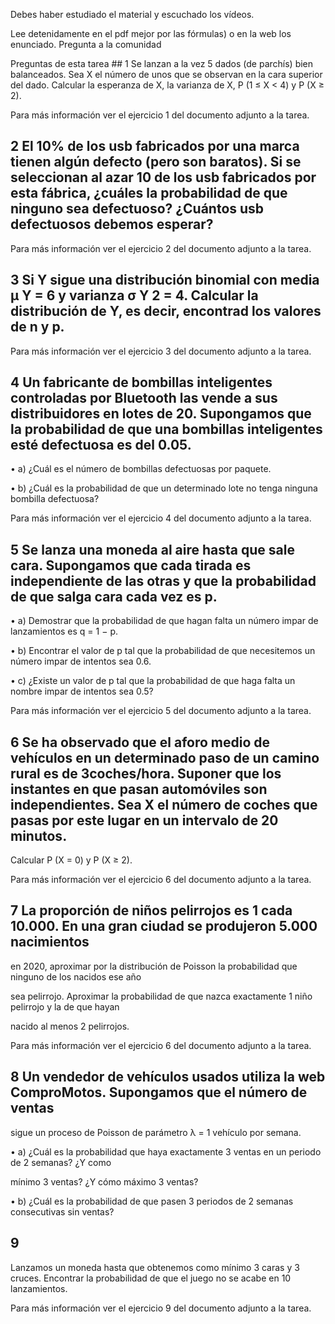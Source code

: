 Debes haber estudiado el material y escuchado los vídeos.

Lee detenidamente en el pdf mejor por las fórmulas) o en la web los enunciado. Pregunta a la comunidad



Preguntas de esta tarea
## 1 Se lanzan a la vez 5 dados (de parchís) bien balanceados. Sea X el número de unos que se observan en la cara superior del dado. Calcular la esperanza de X, la varianza de X, P (1 ≤ X < 4) y P (X ≥ 2).



Para más información ver el ejercicio 1 del  documento adjunto a la tarea.

## 2 El 10% de los usb fabricados por una marca tienen algún defecto (pero son baratos). Si se seleccionan al azar 10 de los usb fabricados por esta fábrica, ¿cuáles la probabilidad de que ninguno sea defectuoso? ¿Cuántos usb defectuosos debemos esperar?



Para más información ver el ejercicio 2 del documento adjunto a la tarea.

## 3 Si Y sigue una distribución binomial con media μ Y = 6 y varianza σ Y 2 = 4. Calcular la distribución de Y,  es decir, encontrad los valores de n y p.



Para más información ver el ejercicio 3 del documento adjunto a la tarea.

## 4 Un fabricante de bombillas inteligentes controladas por Bluetooth las vende a sus distribuidores en lotes de 20. Supongamos que la probabilidad de que una bombillas inteligentes esté defectuosa es del 0.05.

• a) ¿Cuál es el número de bombillas defectuosas por paquete.

• b) ¿Cuál es la probabilidad de que un determinado lote no tenga ninguna bombilla defectuosa?



Para más información ver el ejercicio 4 del documento adjunto a la tarea.

## 5 Se lanza una moneda al aire hasta que sale cara. Supongamos que cada tirada es independiente de las otras y que la probabilidad de que salga cara cada vez es p.

• a) Demostrar que la probabilidad de que hagan falta un número impar de lanzamientos es q = 1 − p.

• b) Encontrar el valor de p tal que la probabilidad de que necesitemos un número impar de intentos sea 0.6.

• c) ¿Existe un valor de p tal que la probabilidad de que haga falta un nombre impar de intentos sea 0.5?



Para más información ver el ejercicio 5 del documento adjunto a la tarea.

## 6 Se ha observado que el aforo medio de vehículos en un determinado paso de un camino rural es de 3coches/hora. Suponer que los instantes en que pasan automóviles son independientes. Sea X el número de coches que pasas por este lugar en un intervalo de 20 minutos.

Calcular P (X = 0) y P (X ≥ 2).



Para más información ver el ejercicio 6 del documento adjunto a la tarea.

## 7 La proporción de niños pelirrojos es 1 cada 10.000. En una gran ciudad se produjeron 5.000 nacimientos

en 2020, aproximar por la distribución de Poisson la probabilidad que ninguno de los nacidos ese año

sea pelirrojo. Aproximar la probabilidad de que nazca exactamente 1 niño pelirrojo y la de que hayan

nacido al menos 2 pelirrojos.



Para más información ver el ejercicio 6 del documento adjunto a la tarea.

## 8 Un vendedor de vehículos usados utiliza la web ComproMotos. Supongamos que el número de ventas

sigue un proceso de Poisson de parámetro λ = 1 vehículo por semana.

• a) ¿Cuál es la probabilidad que haya exactamente 3 ventas en un periodo de 2 semanas? ¿Y como

mínimo 3 ventas? ¿Y cómo máximo 3 ventas?

• b) ¿Cuál es la probabilidad de que pasen 3 periodos de 2 semanas consecutivas sin ventas?

## 9 
Lanzamos un moneda hasta que obtenemos como mínimo 3 caras y 3 cruces. Encontrar la probabilidad de que el juego no se acabe en 10 lanzamientos.

Para más información ver el ejercicio 9 del documento adjunto a la tarea.

